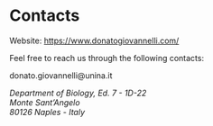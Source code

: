 # Contacts

Website: [https://www.donatogiovannelli.com/](https://www.donatogiovannelli.com/)

Feel free to reach us through the following contacts:

donato.giovannelli@unina.it

_Department of Biology, Ed. 7 - 1D-22_\
_Monte Sant'Angelo_\
_80126 Naples - Italy_
